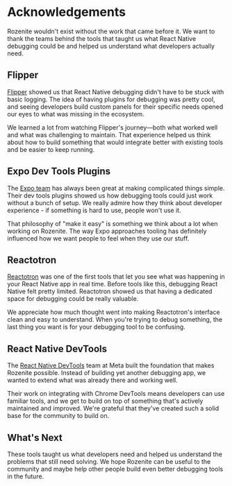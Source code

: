 # Acknowledgements

Rozenite wouldn't exist without the work that came before it. We want to thank the
teams behind the tools that taught us what React Native debugging could be and helped
us understand what developers actually need.

## Flipper

[Flipper](https://fbflipper.com/) showed us that React Native debugging didn't have to
be stuck with basic logging. The idea of having plugins for debugging was pretty cool,
and seeing developers build custom panels for their specific needs opened our eyes to
what was missing in the ecosystem.

We learned a lot from watching Flipper's journey—both what worked well and what was
challenging to maintain. That experience helped us think about how to build something
that would integrate better with existing tools and be easier to keep running.

## Expo Dev Tools Plugins

The [Expo team](https://expo.dev/) has always been great at making complicated things
simple. Their dev tools plugins showed us how debugging tools could just work without
a bunch of setup. We really admire how they think about developer experience - if
something is hard to use, people won't use it.

That philosophy of "make it easy" is something we think about a lot when working on
Rozenite. The way Expo approaches tooling has definitely influenced how we want people
to feel when they use our stuff.

## Reactotron

[Reactotron](https://github.com/infinitered/reactotron) was one of the first tools that
let you see what was happening in your React Native app in real time. Before tools
like this, debugging React Native felt pretty limited. Reactotron showed us that
having a dedicated space for debugging could be really valuable.

We appreciate how much thought went into making Reactotron's interface clean and easy
to understand. When you're trying to debug something, the last thing you want is for
your debugging tool to be confusing.

## React Native DevTools

The [React Native DevTools](https://reactnative.dev/docs/debugging) team at Meta built
the foundation that makes Rozenite possible. Instead of building yet another debugging
app, we wanted to extend what was already there and working well.

Their work on integrating with Chrome DevTools means developers can use familiar tools,
and we get to build on top of something that's actively maintained and improved. We're
grateful that they've created such a solid base for the community to build on.

## What's Next

These tools taught us what developers need and helped us understand the problems that
still need solving. We hope Rozenite can be useful to the community and maybe help
other people build even better debugging tools in the future.
